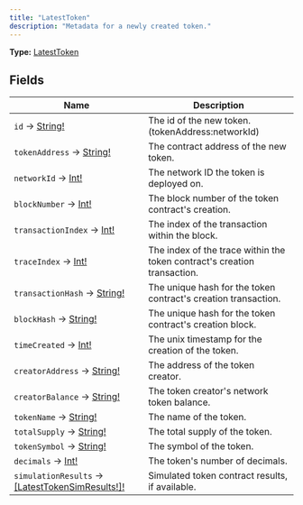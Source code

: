 ```yaml
---
title: "LatestToken"
description: "Metadata for a newly created token."
---
```


**Type:** [LatestToken](/api-reference/types/latesttoken)

## Fields

| Name | Description |
|------|-------------|
| `id` → [String!](/api-reference/types/string) | The id of the new token. (tokenAddress:networkId) |
| `tokenAddress` → [String!](/api-reference/types/string) | The contract address of the new token. |
| `networkId` → [Int!](/api-reference/types/int) | The network ID the token is deployed on. |
| `blockNumber` → [Int!](/api-reference/types/int) | The block number of the token contract's creation. |
| `transactionIndex` → [Int!](/api-reference/types/int) | The index of the transaction within the block. |
| `traceIndex` → [Int!](/api-reference/types/int) | The index of the trace within the token contract's creation transaction. |
| `transactionHash` → [String!](/api-reference/types/string) | The unique hash for the token contract's creation transaction. |
| `blockHash` → [String!](/api-reference/types/string) | The unique hash for the token contract's creation block. |
| `timeCreated` → [Int!](/api-reference/types/int) | The unix timestamp for the creation of the token. |
| `creatorAddress` → [String!](/api-reference/types/string) | The address of the token creator. |
| `creatorBalance` → [String!](/api-reference/types/string) | The token creator's network token balance. |
| `tokenName` → [String!](/api-reference/types/string) | The name of the token. |
| `totalSupply` → [String!](/api-reference/types/string) | The total supply of the token. |
| `tokenSymbol` → [String!](/api-reference/types/string) | The symbol of the token. |
| `decimals` → [Int!](/api-reference/types/int) | The token's number of decimals. |
| `simulationResults` → [[LatestTokenSimResults!]!](/api-reference/types/latesttokensimresults) | Simulated token contract results, if available. |

